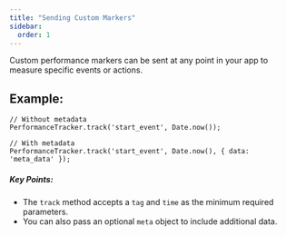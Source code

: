 ```yaml
---
title: "Sending Custom Markers"
sidebar:
  order: 1
---
```


Custom performance markers can be sent at any point in your app to measure specific events or actions.

## Example:

```tsx
// Without metadata
PerformanceTracker.track('start_event', Date.now());

// With metadata
PerformanceTracker.track('start_event', Date.now(), { data: 'meta_data' });

```

##### Key Points:
- The `track` method accepts a `tag` and `time` as the minimum required parameters.
- You can also pass an optional `meta` object to include additional data.